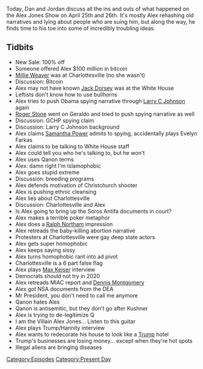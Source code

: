 {{DEFAULTSORT:
    #_EPISODE_0290:April 25-26, 2019
}}{{Episode
    | title             = April 25-26, 2019
    | caption           = Listen to this episode on [https://knowledgefight.libsyn.com/knowledge-fight-april-25-26-2019 Libsyn] [https://open.spotify.com/episode/1Ghxwn67ppvlr0rEI3jH7t Spotify], Read the [[Transcript/290: April 25-26, 2019|Unofficial Transcript]]
    | episodeNumber     = 290
    | length            = 02:17:53
    | airDate           = April 29, 2019
    | coverageStartDate = April 25, 2019
    | coverageEndDate   = April 26, 2019
    | episodeType       = [[:Category:Present Day|Present Day]]
    | appearance        = [[Millie Weaver]], [[Jack Dorsey]], [[Larry C Johnson]], [[Roger Stone]], [[Geraldo Rivera]], [[Judge Andrew Napolitano]], [[Samantha Power]], [[Evelyn Farkas]], [[Brennan Gilmore]], [[George Soros]], [[Ralph Northam]], [[Max Keiser]], [[Dennis Montgomery]], [[Sean Hannity]]
    | previousEpisode   = [[289: January 10-13, 2013]]
    | nextEpisode       = [[291: Feline Contessas And Canine Capitalists]]
}}

{{Stub}}

Today, Dan and Jordan discuss all the ins and outs of what happened on the Alex Jones Show on April 25th and 26th. It's mostly Alex rehashing old narratives and lying about people who are suing him, but along the way, he finds time to his toe into some of incredibly troubling ideas.

==Tidbits==

*New Sale: 100% off
*Someone offered Alex $100 million in bitcoin
*[[Millie Weaver]] was at Charlottesville (no she wasn't)
*Discussion: Bitcoin
*Alex may not have known [[Jack Dorsey]] was at the White House
*Leftists don't know how to use bullhorns
*Alex tries to push Obama spying narrative through [[Larry C Johnson]] again
*[[Roger Stone]] went on Geraldo and tried to push spying narrative as well
*Discussion: GCHP spying claim
*Discussion: Larry C Johnson background
*Alex claims [[Samantha Power]] admits to spying, accidentally plays Evelyn Farkas
*Alex claims to be talking to White House staff
*Alex could tell you who he's talking to, but he won't
*Alex uses Qanon terms
*Alex: damn right I'm Islamophobic
*Alex goes stupid extreme
*Discussion: breeding programs
*Alex defends motivation of Christchurch shooter
*Alex is pushing ethnic cleansing
*Alex lies about Charlottesville
*Discussion: Charlottesville and Alex
*Is Alex going to bring up the Soros Antifa documents in court?
*Alex makes a terrible poker metaphor
*Alex does a [[Ralph Northam]] impression
*Alex retreads the baby-killing abortion narrative
*Protesters at Charlottesville were gay deep state actors
*Alex gets super homophobic
*Alex keeps saying sissy
*Alex turns homophobic rant into ad pivot
*Charlottesville is a 6 part false flag
*Alex plays [[Max Keiser]] interview
*Democrats should not try in 2020
*Alex retreads MIAC report and [[Dennis Montgomery]]
*Alex got NSA documents from the DEA
*Mr President, you don't need to call me anymore
*Qanon hates Alex
*Qanon is antisemitic, but they don't go after Kushner
*Alex is trying to de-legitimize Q
*I am the Villain Alex Jones... Listen to this guitar
*Alex plays Trump/Hannity interview
*Alex wants to redecorate his house to look like a [[Donald Trump|Trump]] hotel
*Trump's businesses are losing money... except when they're hot spots
*Illegal aliens are bringing diseases

[[Category:Episodes]]
[[Category:Present Day]]
